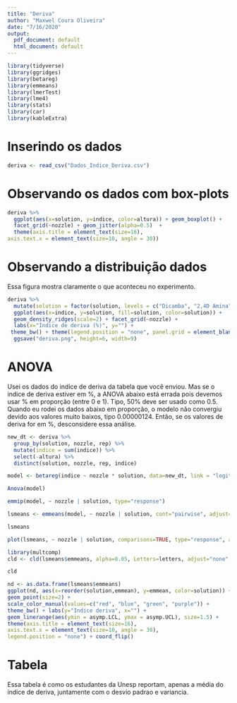 ```yaml
---
title: "Deriva"
author: "Maxwel Coura Oliveira"
date: "7/16/2020"
output:
  pdf_document: default
  html_document: default
---
```


```r
library(tidyverse)
library(ggridges)
library(betareg)
library(emmeans)
library(lmerTest)
library(lme4)
library(stats)
library(car)
library(kableExtra)
```

# Inserindo os dados

```r
deriva <- read_csv("Dados_Indice_Deriva.csv")
```

# Observando os dados com box-plots

```r
deriva %>% 
  ggplot(aes(x=solution, y=indice, color=altura)) + geom_boxplot() + 
  facet_grid(~nozzle) + geom_jitter(alpha=0.5)  +
  theme(axis.title = element_text(size=16),
axis.text.x = element_text(size=10, angle = 30))
```


# Observando a distribuição dados 

Essa figura mostra claramente o que aconteceu no experimento.

```r
deriva %>% 
  mutate(solution = factor(solution, levels = c("Dicamba", "2,4D Amina", "2,4D Colina", "Agua"))) %>% 
  ggplot(aes(x=indice, y=solution, fill=solution, color=solution)) +
  geom_density_ridges(scale=2) + facet_grid(~nozzle) +
  labs(x="Índice de deriva (%)", y="") +
 theme_bw() + theme(legend.position = "none", panel.grid = element_blank()) +
  ggsave("deriva.png", height=6, width=9)
```




# ANOVA

Usei os dados do indice de deriva da tabela que você enviou. Mas se o indice de deriva estiver em %, a ANOVA abaixo está errada pois devemos usar % em proporção (entre 0 e 1). Tipo, 50% deve ser usado como 0.5. Quando eu rodei os dados abaixo em proporção, o modelo não convergiu devido aos valores muito baixos, tipo 0.00000124. Então, se os valores de deriva for em %, desconsidere essa análise.

```r
new_dt <- deriva %>% 
  group_by(solution, nozzle, rep) %>% 
  mutate(indice = sum(indice)) %>% 
  select(-altura) %>% 
  distinct(solution, nozzle, rep, indice)
```

```r
model <- betareg(indice ~ nozzle * solution, data=new_dt, link = "logit")
```


```r
Anova(model)
```


```r
emmip(model, ~ nozzle | solution, type="response") 
```



```r
lsmeans <- emmeans(model, ~ nozzle | solution, cont="pairwise", adjust="none", type="response", alpha=0.05)

lsmeans
```

```r
plot(lsmeans, ~ nozzle | solution, comparisons=TRUE, type="response", alpha=0.05, adjust="none")
```


```r
library(multcomp)
cld <- cld(lsmeans$emmeans, alpha=0.05, Letters=letters, adjust="none", reversed = TRUE)

cld
```


```r
nd <- as.data.frame(lsmeans$emmeans)
ggplot(nd, aes(x=reorder(solution,emmean), y=emmean, color=solution)) + facet_grid(~nozzle) +
geom_point(size=2) + 
scale_color_manual(values=c("red", "blue", "green", "purple")) +
theme_bw() + labs(y="Indice deriva", x="") +
geom_linerange(aes(ymin = asymp.LCL, ymax = asymp.UCL), size=1.5) + 
theme(axis.title = element_text(size=16),
axis.text.x = element_text(size=10, angle = 30),
legend.position = "none") + coord_flip()
```


# Tabela

Essa tabela é como os estudantes da Unesp reportam, apenas a média do índice de deriva, juntamente com o desvio padrao e variancia. 











